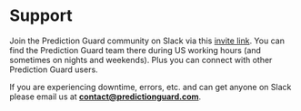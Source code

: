 # Support

Join the Prediction Guard community on Slack via this 
[invite link](https://join.slack.com/t/prediction-guard/shared_invite/zt-1pwck5pgg-bctLNmqk~CjK3GmJc23UHg). You can find 
the Prediction Guard team there during US working hours (and sometimes on nights and weekends). Plus you can connect with
other Prediction Guard users. 

If you are experiencing downtime, errors, etc. and can get anyone on Slack please email us at **contact@predictionguard.com**.